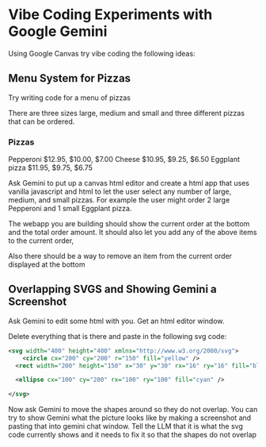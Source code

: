 # Vibe Coding Experiments with Google Gemini 
 
Using Google Canvas try vibe coding the following ideas:  
  
## Menu System for Pizzas

Try writing code for a menu of pizzas

There are three sizes large, medium and small and three different pizzas that
can be ordered.

### Pizzas

Pepperoni  $12.95, $10.00, $7.00
Cheese $10.95, $9.25, $6.50
Eggplant pizza $11.95, $9.75, $6.75

Ask Gemini to put up a canvas html editor and create a html app that uses
vanilla javascript and html to let the user select any number of large, medium,
and small pizzas. For example the user might order 2 large Pepperoni and 1
small Eggplant pizza. 

The webapp you are building should show the current order at the bottom and the
total order amount. It should also let you add any of the above items to the
current order,

Also there should be a way to remove an item from the current order displayed
at the bottom

## Overlapping SVGS and Showing Gemini a Screenshot 

Ask Gemini to edit some html with you. Get an html editor window.

Delete everything that is there and paste in the following svg code:

```svg
<svg width="400" height="400" xmlns="http://www.w3.org/2000/svg">
    <circle cx="200" cy="200" r="150" fill="yellow" />
  <rect width="200" height="150" x="30" y="30" rx="16" ry="16" fill="blue" />

  <ellipse cx="100" cy="200" rx="100" ry="100" fill="cyan" />

</svg>
```

Now ask Gemini to move the shapes around so they do not overlap.  You can try
to show Gemini what the picture looks like by making a screenshot and pasting
that into gemini chat window. Tell the LLM that it is what the svg code
currently shows and it needs to fix it so that the shapes do not overlap
